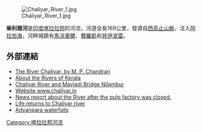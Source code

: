 [[Image:Chaliyar_River_1.jpg|thumb]]

'''柴利雅河'''是[[印度|印度]][[喀拉拉邦|喀拉拉邦]]的河流，河道全長169公里，發源自[[西高止山脈|西高止山脈]]，注入[[阿拉伯海|阿拉伯海]]，河畔城鎮有[[馬沃奧爾|馬沃奧爾]]、[[費羅凱|費羅凱]]和[[貝伊波雷|貝伊波雷]]。

==外部連結==
*[https://web.archive.org/web/20070929201113/http://www.riverindia.in/index.php?sitesig=RI&page=RI_021_CHALIYAR The River Chaliyar, by M. P. Chandran]
*[http://puzhakal0.tripod.com/river.html About the Rivers of Kerala] {{Wayback|url=http://puzhakal0.tripod.com/river.html |date=20120716182531 }}
*[https://web.archive.org/web/20110626083354/http://www.mynilambur.com/2011/01/mayladi-bridge-and-chaliyar-river.html Chaliyar River and Mayladi Bridge Nilambur]
*[http://www.chaliyar.in Website www.chaliyar.in]{{dead link|date=2018年1月 |bot=InternetArchiveBot |fix-attempted=yes }}
*[https://web.archive.org/web/20051228123834/http://www.deccanherald.com/deccanherald/aug252005/national1439152005824.asp News report about the River after the pulp factory was closed.]
*[https://web.archive.org/web/20070311005504/http://www.deccanherald.com/deccanherald/Aug262005/national2030522005825.asp Life returns to Chaliyar river]
*[https://web.archive.org/web/20080401133802/http://www.keralaphotos.com/scriptfn/index.php/category_id/114/parent_id/3/photo_id/404/countdisplay/12/start/0.htm Adyanpara waterfalls]

{{India-geo-stub}}
[[Category:喀拉拉邦河流|Category:喀拉拉邦河流]]